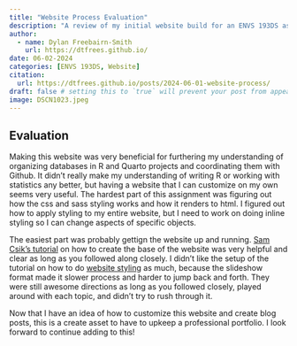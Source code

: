 ```yaml
---
title: "Website Process Evaluation"
description: "A review of my initial website build for an ENVS 193DS assignment."
author:
  - name: Dylan Freebairn-Smith
    url: https://dtfrees.github.io/
date: 06-02-2024
categories: [ENVS 193DS, Website] 
citation:
  url: https://dtfrees.github.io/posts/2024-06-01-website-process/
draft: false # setting this to `true` will prevent your post from appearing on your listing page until you're ready!
image: DSCN1023.jpeg
---
```


## Evaluation

  Making this website was very beneficial for furthering my understanding of organizing databases in R and Quarto projects and coordinating them with Github. It didn't really make my understanding of writing R or working with statistics any better, but having a website that I can customize on my own seems very useful. The hardest part of this assignment was figuring out how the css and sass styling works and how it renders to html. I figured out how to apply styling to my entire website, but I need to work on doing inline styling so I can change aspects of specific objects.\

  The easiest part was probably gettign the website up and running. [Sam Csik's tutorial](https://ucsb-meds.github.io/creating-quarto-websites/) on how to create the base of the website was very helpful and clear as long as you followed along closely. I didn't like the setup of the tutorial on how to do [website styling](https://ucsb-meds.github.io/customizing-quarto-websites/#/title-slide) as much, because the slideshow format made it slower process and harder to jump back and forth. They were still awesome directions as long as you followed closely, played around with each topic, and didn't try to rush through it.
  
  Now that I have an idea of how to customize this website and create blog posts, this is a create asset to have to upkeep a professional portfolio.  I look forward to continue adding to this!


